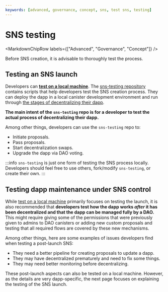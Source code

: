 ```yaml
---
keywords: [advanced, governance, concept, sns, test sns, testing]
---
```



# SNS testing

<MarkdownChipRow labels={["Advanced", "Governance", "Concept"]} />

Before SNS creation, it is advisable to thoroughly test the process.

## Testing an SNS launch

Developers can **[test on a local machine](./testing-locally.mdx)**. The [sns-testing repository](https://github.com/dfinity/sns-testing) contains scripts that help developers test the SNS creation process. They can deploy the dapp in a local canister development environment and run through [the stages of decentralizing their dapp](../launching/launch-summary-1proposal.mdx).

**The main intent of the `sns-testing` repo is for a developer to test the actual process of decentralizing their dapp.**

Among other things, developers can use the `sns-testing` repo to:
- Initiate proposals.
- Pass proposals.
- Start decentralization swaps.
- Upgrade the dapp via DAO voting.

:::info
`sns-testing` is just one form of testing the SNS process locally. Developers should feel free to use others, fork/modify `sns-testing`, or create their own.
:::

## Testing dapp maintenance under SNS control

While [test on a local machine](./testing-locally.mdx) primarily focuses on testing the launch, it is also recommended that **developers test how the dapp works *after* it has been decentralized and that the dapp can be managed fully by a DAO.** This might require giving some of the permissions that were previously given to admins to DAO canisters or adding new custom proposals and testing that all required flows are covered by these new mechanisms.

Among other things, here are some examples of issues developers find when testing a post-launch SNS:
- They need a better pipeline for creating proposals to update a dapp.
- They may have decentralized prematurely and need to fix some things.
- They may need better monitoring before decentralizing.

These post-launch aspects can also be tested on a local machine. However, as the details are very dapp-specific, the next page focuses on explaining the testing of the SNS launch.
